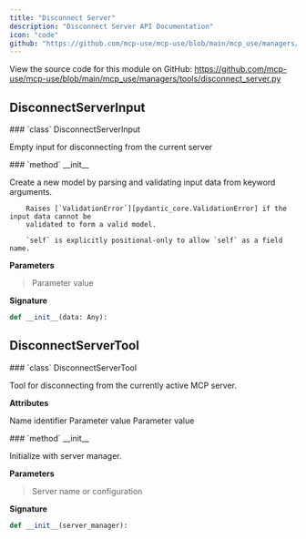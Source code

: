 ```yaml
---
title: "Disconnect Server"
description: "Disconnect Server API Documentation"
icon: "code"
github: "https://github.com/mcp-use/mcp-use/blob/main/mcp_use/managers/tools/disconnect_server.py"
---
```


<Callout type="info" title="Source Code">
View the source code for this module on GitHub: <a href='https://github.com/mcp-use/mcp-use/blob/main/mcp_use/managers/tools/disconnect_server.py' target='_blank' rel='noopener noreferrer'>https://github.com/mcp-use/mcp-use/blob/main/mcp_use/managers/tools/disconnect_server.py</a>
</Callout>

## DisconnectServerInput

<Card type="info" img="http://localhost:3000/gradient-generator/api/random?width=800&height=50">
### `class` DisconnectServerInput

Empty input for disconnecting from the current server

<Card type="info" img="http://localhost:3000/gradient-generator/api/random?width=800&height=50">
### `method` __init__

Create a new model by parsing and validating input data from keyword arguments.

        Raises [`ValidationError`][pydantic_core.ValidationError] if the input data cannot be
        validated to form a valid model.

        `self` is explicitly positional-only to allow `self` as a field name.

**Parameters**
><ParamField body="data" type="Any" required="True" >   Parameter value </ParamField>

**Signature**
```python wrap
def __init__(data: Any):
```

</Card>

</Card>

## DisconnectServerTool

<Card type="info" img="http://localhost:3000/gradient-generator/api/random?width=800&height=50">
### `class` DisconnectServerTool

Tool for disconnecting from the currently active MCP server.

**Attributes**
>
<ParamField body="name" type="ClassVar" required="True" >   Name identifier </ParamField>
<ParamField body="description" type="ClassVar" required="True" >   Parameter value </ParamField>
<ParamField body="args_schema" type="ClassVar" required="True" >   Parameter value </ParamField>

<Card type="info" img="http://localhost:3000/gradient-generator/api/random?width=800&height=50">
### `method` __init__

Initialize with server manager.

**Parameters**
><ParamField body="server_manager" required="True" >   Server name or configuration </ParamField>

**Signature**
```python wrap
def __init__(server_manager):
```

</Card>

</Card>
